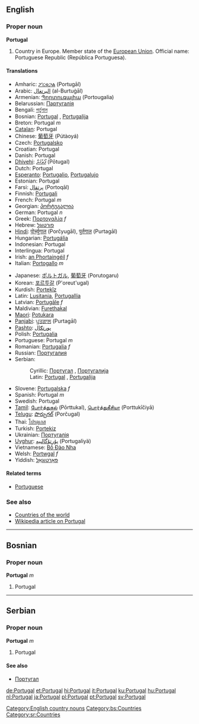 ==English==

===Proper noun===
'''Portugal'''
# Country in Europe. Member state of the [[European Union]]. Official name: Portuguese Republic (República Portuguesa).

====Translations====
{{top}}
*Amharic: [[ፖርቱጋል]] (Portugāl)
*Arabic: [[البرتغال]] (al-Burtuġāl)
*Armenian: [[Պորտուգալիա]] (Portougalia)
*Belarussian: [[Партугалія]]
*Bengali: [[পর্তুগাল]]
*Bosnian: [[Portugal#Bosnian|Portugal]] {{m}}, [[Portugalija]] {{f}}
*Breton: Portugal ''m''
*[[Catalan]]: Portugal
*Chinese: [[葡萄牙]] (Pútàoyá)
*Czech: [[Portugalsko]]
*Croatian: Portugal
*Danish: Portugal
*[[Dhivehi]]: [[ޕޯތުގަލް]] (Pōtugal)
*Dutch: Portugal
*[[Esperanto]]: [[Portugalio]], [[Portugalujo]]
*Estonian: Portugal
*Farsi: [[پرتقال]] (Portoqāl)
*Finnish: [[Portugali]]
*French: Portugal ''m''
*Georgian: [[პორტუგალია]]
*German: Portugal ''n''
*Greek: [[Πορτογαλία]] ''f''
*Hebrew: [[פורטוגל]]
*[[Hindi]]: [[पोर्च्युगाल]] (Porčyugāl), [[पुर्तगाल]] (Purtagāl)
*Hungarian: [[Portugália]]
*Indonesian: Portugal
*Interlingua: Portugal
*Irish: [[an Phortaingéil]] ''f''
*Italian: [[Portogallo]] ''m''
{{mid}}
*Japanese: [[ポルトガル]], [[葡萄牙]] (Porutogaru)
*Korean: [[포르투갈]] (P'oreut'ugal)
*Kurdish: [[Portekîz]]
*Latin: [[Lusitania]], [[Portugallia]]
*Latvian: [[Portugāle]] ''f''
*Maldivian: [[Furethakal]]
*[[Maori]]: [[Potukara]]
*[[Panjabi]]: [[ਪੁਰ੍ਤਗਾਲ]] (Purtagāl)
*[[Pashto]]: [[پورتګال]]
*Polish: [[Portugalia]]
*Portuguese: Portugal ''m''
*Romanian: [[Portugalia]] ''f''
*Russian: [[Португалия]]
*Serbian:
*:Cyrillic: [[Португал]] {{m}}, [[Португалија]] {{f}}
*:Latin: [[Portugal#Serbian|Portugal]] {{m}}, [[Portugalija#Serbian|Portugalija]] {{f}}
*Slovene: [[Portugalska]] ''f''
*Spanish: Portugal ''m''
*Swedish: Portugal
*[[Tamil]]: [[போர்த்துகல்]] (Pōrttukal), [[பொர்த்துகீசியா]] (Porttukīčiyā)
*[[Telugu]]: [[పొర్చుగల్]] (Porčugal)
*Thai: [[โปรตุเกส]]
*Turkish: [[Portekiz]]
*Ukrainian: [[Португалія]]
*[[Uyghur]]: [[ﭘﯘﺭﺗﯘﮔﺎﻟﯩﻴﻪ]] (Portugaliyä)
*Vietnamese: [[Bồ Ðào Nha]]
*Welsh: [[Portwgal]] ''f''
*Yiddish: [[פּאָרטוגאַל]]
{{bottom}}

====Related terms====
*[[Portuguese]]

===See also===
*[[Countries of the world]]
*[[w:Portugal|Wikipedia article on Portugal]]
[[Category:English country nouns]]

----
==Bosnian==
===Proper noun===
'''Portugal''' ''m''
#Portugal
[[Category:bs:Countries]]
----
==Serbian==
===Proper noun===
'''Portugal''' ''m''
#Portugal
====See also====
*[[Португал]]
[[Category:sr:Countries]]

[[de:Portugal]]
[[et:Portugal]]
[[hi:Portugal]]
[[it:Portugal]]
[[ku:Portugal]]
[[hu:Portugal]]
[[nl:Portugal]]
[[ja:Portugal]]
[[pl:Portugal]]
[[pt:Portugal]]
[[sv:Portugal]]